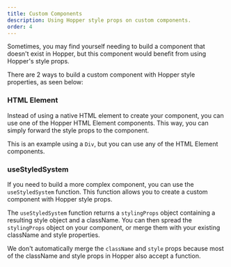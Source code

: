```yaml
---
title: Custom Components
description: Using Hopper style props on custom components.
order: 4
---
```


Sometimes, you may find yourself needing to build a component that doesn't exist in Hopper, but this component would benefit from using Hopper's style props.

There are 2 ways to build a custom component with Hopper style properties, as seen below:

### HTML Element

Instead of using a native HTML element to create your component, you can use one of the Hopper HTML Element components. This way, you can simply forward the style props to the component.

This is an example using a `Div`, but you can use any of the HTML Element components.

<CodeOnlyExample src="hopper-provider/docs/styling/custom-component-html" />

### useStyledSystem

If you need to build a more complex component, you can use the `useStyledSystem` function. This function allows you to create a custom component with Hopper style props.

The `useStyledSystem` function returns a `stylingProps` object containing a resulting style object and a className. You can then spread the `stylingProps` object on your component, or merge them with your existing className and style properties.

We don't automatically merge the `className` and `style` props because most of the className and style props in Hopper also accept a function.

<CodeOnlyExample src="hopper-provider/docs/styling/custom-component-useStyledSystem" />
